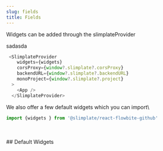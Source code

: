 ```yaml
---
slug: fields
title: Fields
---
```

Widgets can be added through the slimplateProvider

sadasda

```jsx
 <SlimplateProvider
    widgets={widgets}
    corsProxy={window?.slimplate?.corsProxy}
    backendURL={window?.slimplate?.backendURL}
    monoProject={window?.slimplate?.project}
  >
    <App />
  </SlimplateProvider>
```

We also offer a few default widgets which you can import\


```jsx
import {widgets } from '@slimplate/react-flowbite-github'
```

\
\
\## Default Widgets\
 
